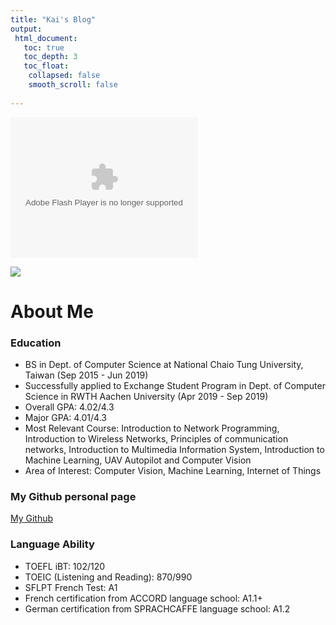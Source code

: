 ```yaml
---
title: "Kai's Blog"
output:
 html_document:
   toc: true
   toc_depth: 3
   toc_float:
    collapsed: false
    smooth_scroll: false
    
---
```

<object type="application/x-shockwave-flash" style="outline:none;" data="http://cdn.abowman.com/widgets/hamster/hamster.swf?up_bodyColor=DBBC67&up_tailColor=E6DEBE&up_bgColor=FFFFFF&up_wheelColor=FFFFFF&up_snoutColor=F7F4E9&up_earColor=D4C898&up_wheelCenterColor=E4EB2F&up_waterColor=E0EFFF&up_wheelSpokeColor=DEDEDE&up_eyeColor=000000&up_wheelOuterColor=FF4D4D&up_foodColor=cba920&up_feetColor=D4C898&" width="300" height="225"><param name="movie" value="http://cdn.abowman.com/widgets/hamster/hamster.swf?up_bodyColor=DBBC67&up_tailColor=E6DEBE&up_bgColor=FFFFFF&up_wheelColor=FFFFFF&up_snoutColor=F7F4E9&up_earColor=D4C898&up_wheelCenterColor=E4EB2F&up_waterColor=E0EFFF&up_wheelSpokeColor=DEDEDE&up_eyeColor=000000&up_wheelOuterColor=FF4D4D&up_foodColor=cba920&up_feetColor=D4C898&"></param><param name="AllowScriptAccess" value="always"></param><param name="wmode" value="opaque"></param></object>

![](kai.jpg)

# About Me
### Education
 - BS in Dept. of Computer Science at National Chaio Tung University, Taiwan (Sep 2015 - Jun 2019)
 - Successfully applied to Exchange Student Program in Dept. of Computer Science in RWTH Aachen University (Apr 2019 - Sep 2019)
 - Overall GPA: 4.02/4.3
 - Major GPA: 4.01/4.3
 - Most Relevant Course: Introduction to Network Programming, Introduction to Wireless Networks, Principles of communication networks, Introduction to Multimedia Information System, Introduction to Machine Learning, UAV Autopilot and Computer Vision
 - Area of Interest: Computer Vision, Machine Learning, Internet of Things

### My Github personal page
[My Github](https://github.com/kai0122 "Github")

### Language Ability
 - TOEFL iBT: 102/120
 - TOEIC (Listening and Reading): 870/990
 - SFLPT French Test: A1
 - French certification from ACCORD language school: A1.1+
 - German certification from SPRACHCAFFE language school: A1.2